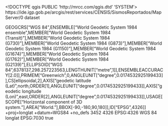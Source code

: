 <!DOCTYPE qgis PUBLIC 'http://mrcc.com/qgis.dtd' 'SYSTEM'>
<qgis version="3.22.12-Bia?owie?a">
  <identifier>https://ide.igp.gob.pe/arcgis/rest/services/CENSIS/SismosReportados/MapServer/0</identifier>
  <parentidentifier></parentidentifier>
  <language></language>
  <type>dataset</type>
  <title>SismosReportados</title>
  <abstract></abstract>
  <links>
    <link mimeType="" description="" type="WWW:LINK" url="https://ide.igp.gob.pe/arcgis/rest/services/CENSIS/SismosReportados/MapServer/0" name="Fuente" format="" size=""/>
  </links>
  <fees></fees>
  <encoding></encoding>
  <crs>
    <spatialrefsys>
      <wkt>GEOGCRS["WGS 84",ENSEMBLE["World Geodetic System 1984 ensemble",MEMBER["World Geodetic System 1984 (Transit)"],MEMBER["World Geodetic System 1984 (G730)"],MEMBER["World Geodetic System 1984 (G873)"],MEMBER["World Geodetic System 1984 (G1150)"],MEMBER["World Geodetic System 1984 (G1674)"],MEMBER["World Geodetic System 1984 (G1762)"],MEMBER["World Geodetic System 1984 (G2139)"],ELLIPSOID["WGS 84",6378137,298.257223563,LENGTHUNIT["metre",1]],ENSEMBLEACCURACY[2.0]],PRIMEM["Greenwich",0,ANGLEUNIT["degree",0.0174532925199433]],CS[ellipsoidal,2],AXIS["geodetic latitude (Lat)",north,ORDER[1],ANGLEUNIT["degree",0.0174532925199433]],AXIS["geodetic longitude (Lon)",east,ORDER[2],ANGLEUNIT["degree",0.0174532925199433]],USAGE[SCOPE["Horizontal component of 3D system."],AREA["World."],BBOX[-90,-180,90,180]],ID["EPSG",4326]]</wkt>
      <proj4>+proj=longlat +datum=WGS84 +no_defs</proj4>
      <srsid>3452</srsid>
      <srid>4326</srid>
      <authid>EPSG:4326</authid>
      <description>WGS 84</description>
      <projectionacronym>longlat</projectionacronym>
      <ellipsoidacronym>EPSG:7030</ellipsoidacronym>
      <geographicflag>true</geographicflag>
    </spatialrefsys>
  </crs>
  <extent>
    <spatial crs="EPSG:4326" minx="-84.17826955599997518" maxx="-66.98069999999995616" miny="-23.39709999999996626" maxy="-1.92999999999994998" minz="0" maxz="0" dimensions="2"/>
  </extent>
</qgis>
